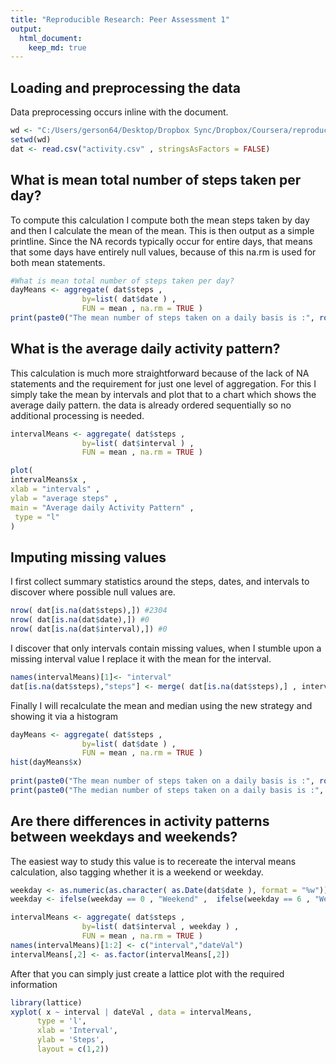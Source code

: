 ```yaml
---
title: "Reproducible Research: Peer Assessment 1"
output: 
  html_document:
    keep_md: true
---
```



## Loading and preprocessing the data
Data preprocessing occurs inline with the document.

```r
wd <- "C:/Users/gerson64/Desktop/Dropbox Sync/Dropbox/Coursera/reproducibleresearch/project1/repdata-data-activity"
setwd(wd)
dat <- read.csv("activity.csv" , stringsAsFactors = FALSE)
```

## What is mean total number of steps taken per day?

To compute this calculation I compute both the mean steps taken by day and then I calculate the mean of the mean.  This is then output as a simple printline.  Since the NA records typically occur for entire days, that means that some days have entirely null values, because of this na.rm is used for both mean statements.

```r
#What is mean total number of steps taken per day?
dayMeans <- aggregate( dat$steps , 
				by=list( dat$date ) ,
				FUN = mean , na.rm = TRUE )
print(paste0("The mean number of steps taken on a daily basis is :", round(mean(dayMeans$x , na.rm = TRUE ), 0) ))
```


## What is the average daily activity pattern?
This calculation is much more straightforward because of the lack of NA statements and the requirement for just one level of aggregation. For this I simply take the mean by intervals and plot that to a chart which shows the average daily pattern. the data is already ordered sequentially so no additional processing is needed. 

```r
intervalMeans <- aggregate( dat$steps , 
				by=list( dat$interval ) ,
				FUN = mean , na.rm = TRUE )

plot(
intervalMeans$x , 
xlab = "intervals" , 
ylab = "average steps" ,
main = "Average daily Activity Pattern" ,
 type = "l"
)
```

## Imputing missing values
I first collect summary statistics around the steps, dates, and intervals to discover where possible null values are.  

```r
nrow( dat[is.na(dat$steps),]) #2304
nrow( dat[is.na(dat$date),]) #0
nrow( dat[is.na(dat$interval),]) #0
```


I discover that only intervals contain missing values, when I stumble upon a missing interval value I replace it with the mean for the interval. 

```r
names(intervalMeans)[1]<- "interval"	
dat[is.na(dat$steps),"steps"] <- merge( dat[is.na(dat$steps),] , intervalMeans , by  = "interval")$x
```

Finally I will recalculate the mean and median using the new strategy and showing it via a histogram
```r
dayMeans <- aggregate( dat$steps , 
    			by=list( dat$date ) ,
				FUN = mean , na.rm = TRUE )
hist(dayMeans$x)
				
print(paste0("The mean number of steps taken on a daily basis is :", round(mean(dayMeans$x , na.rm = TRUE ), 0) ))
print(paste0("The median number of steps taken on a daily basis is :", round(median(dayMeans$x , na.rm = TRUE ), 0) ))
```

## Are there differences in activity patterns between weekdays and weekends?
The easiest way to study this value is to recereate the interval means calculation, also tagging whether it is a weekend or weekday.  


```r
weekday <- as.numeric(as.character( as.Date(dat$date ), format = "%w"))			
weekday <- ifelse(weekday == 0 , "Weekend" ,  ifelse(weekday == 6 , "Weekend" , "Weekday")) 

intervalMeans <- aggregate( dat$steps , 
				by=list( dat$interval , weekday ) ,
				FUN = mean , na.rm = TRUE )
names(intervalMeans)[1:2] <- c("interval","dateVal")
intervalMeans[,2] <- as.factor(intervalMeans[,2])
```

After that you can simply just create a lattice plot with the required information
```r
library(lattice)
xyplot( x ~ interval | dateVal , data = intervalMeans,
      type = 'l',
      xlab = 'Interval',
      ylab = 'Steps',
      layout = c(1,2))
```